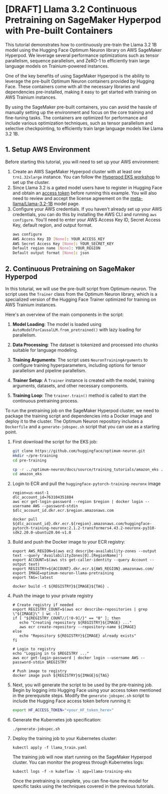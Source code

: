<!---
Copyright 2024 The HuggingFace Team. All rights reserved.

Licensed under the Apache License, Version 2.0 (the "License");
you may not use this file except in compliance with the License.
You may obtain a copy of the License at

    http://www.apache.org/licenses/LICENSE-2.0

Unless required by applicable law or agreed to in writing, software
distributed under the License is distributed on an "AS IS" BASIS,
WITHOUT WARRANTIES OR CONDITIONS OF ANY KIND, either express or implied.
See the License for the specific language governing permissions and
limitations under the License.
-->

# [DRAFT] Llama 3.2 Continuous Pretraining on SageMaker Hyperpod with Pre-built Containers

This tutorial demonstrates how to continuously pre-train the Llama 3.2 1B model using the Hugging Face Optimum Neuron library on AWS SageMaker Hyperpod. We leverage several performance optimizations such as tensor parallelism, sequence parallelism, and ZeRO-1 to efficiently train large language models on Trainium-powered instances.

One of the key benefits of using SageMaker Hyperpod is the ability to leverage the pre-built Optimum Neuron containers provided by Hugging Face. These containers come with all the necessary libraries and dependencies pre-installed, making it easy to get started with training on AWS Trainium instances.


By using the SageMaker pre-built containers, you can avoid the hassle of manually setting up the environment and focus on the core training and fine-tuning tasks. The containers are optimized for performance and include various optimization techniques, such as tensor parallelism and selective checkpointing, to efficiently train large language models like Llama 3.2 1B.


## 1. Setup AWS Environment

Before starting this tutorial, you will need to set up your AWS environment:

1. Create an AWS SageMaker Hyperpod cluster with at least one `trn1.32xlarge` instance. You can follow the [Hyperpod EKS workshop](https://catalog.workshops.aws/sagemaker-hyperpod-eks/en-US/00-setup/02-own-account) to set up the cluster.
2. Since Llama 3.2 is a gated model users have to register in Hugging Face and obtain an [access token](https://huggingface.co/docs/hub/en/security-tokens) before running this example. You will also need to review and accept the license agreement on the [meta-llama/Llama-3.2-1B](https://huggingface.co/meta-llama/Llama-3.2-1B) model page.
3. Configure your AWS credentials. If you haven't already set up your AWS credentials, you can do this by installing the AWS CLI and running `aws configure`. You'll need to enter your AWS Access Key ID, Secret Access Key, default region, and output format. 
   ```bash
   aws configure
   AWS Access Key ID [None]: YOUR_ACCESS_KEY
   AWS Secret Access Key [None]: YOUR_SECRET_KEY
   Default region name [None]: YOUR_REGION
   Default output format [None]: json
   ```

## 2. Continuous Pretraining on SageMaker Hyperpod

In this toturial, we will use the pre-built script from Optimum-neuron. The script uses the `Trainer` class from the Optimum Neuron library, which is a specialized version of the Hugging Face Trainer optimized for training on AWS Trainium instances. 

Here's an overview of the main components in the script:

1. **Model Loading**: The model is loaded using `AutoModelForCausalLM.from_pretrained()` with lazy loading for parallelism.

2. **Data Processing**: The dataset is tokenized and processed into chunks suitable for language modeling.

3. **Training Arguments**: The script uses `NeuronTrainingArguments` to configure training hyperparameters, including options for tensor parallelism and pipeline parallelism.

4. **Trainer Setup**: A `Trainer` instance is created with the model, training arguments, datasets, and other necessary components.

5. **Training Loop**: The `trainer.train()` method is called to start the continuous pretraining process.

To run the pretraining job on the SageMaker Hyperpod cluster, we need to package the training script and dependencies into a Docker image and deploy it to the cluster. The Optimum Neuron repository includes a `Dockerfile` and a `generate-jobspec.sh` script that you can use as a starting point.

1. First download the script for the EKS job:
   ```bash
   git clone https://github.com/huggingface/optimum-neuron.git
   mkdir ~/pre-training
   cd pre-training

   cp -r ../optimum-neuron/docs/source/training_tutorials/amazon_eks .
   cd amazon_eks
   ```
2. Login to ECR and pull the `huggingface-pytorch-training-neuronx` image

   ```
   region=us-east-1
   dlc_account_id=763104351884
   aws ecr get-login-password --region $region | docker login --username AWS --password-stdin $dlc_account_id.dkr.ecr.$region.amazonaws.com

   docker pull ${dlc_account_id}.dkr.ecr.${region}.amazonaws.com/huggingface-pytorch-training-neuronx:2.1.2-transformers4.43.2-neuronx-py310-sdk2.20.0-ubuntu20.04-v1.0
   ```

3. Build and push the Docker image to your ECR registry:

   ```
   export AWS_REGION=$(aws ec2 describe-availability-zones --output text --query 'AvailabilityZones[0].[RegionName]')
   export ACCOUNT=$(aws sts get-caller-identity --query Account --output text)
   export REGISTRY=${ACCOUNT}.dkr.ecr.${AWS_REGION}.amazonaws.com/
   export IMAGE=optimum-neuron-llama-pretraining
   export TAG=:latest

   docker build -t ${REGISTRY}${IMAGE}${TAG} .
   ```

4. Push the image to your private registry
   ```
   # Create registry if needed
   export REGISTRY_COUNT=$(aws ecr describe-repositories | grep \"${IMAGE}\" | wc -l)
   if [ "${REGISTRY_COUNT//[!0-9]/}" == "0" ]; then
      echo "Creating repository ${REGISTRY}${IMAGE} ..."
      aws ecr create-repository --repository-name ${IMAGE}
   else
      echo "Repository ${REGISTRY}${IMAGE} already exists"
   fi

   # Login to registry
   echo "Logging in to $REGISTRY ..."
   aws ecr get-login-password | docker login --username AWS --password-stdin $REGISTRY

   # Push image to registry
   docker image push ${REGISTRY}${IMAGE}${TAG}
   ```

5. Next, you will generate the script to be used by the pre-training job. Begin by logging into Hugging Face using your access token mentioned in the prerequisite steps.
   Modify the `generate-jobspec.sh` script to include the Hugging Face access token before running it:

   ```bash
   export HF_ACCESS_TOKEN="<your_HF_token_here>"
   ```

6. Generate the Kubernetes job specification:

   ```
   ./generate-jobspec.sh
   ```

7. Deploy the training job to your Kubernetes cluster:

   ```
   kubectl apply -f llama_train.yaml
   ```

   The training job will now start running on the SageMaker Hyperpod cluster. You can monitor the progress through Kubernetes logs:

   ```
   kubectl logs -f -n kubeflow -l app=llama-training-eks
   ```

   Once the pretraining is complete, you can fine-tune the model for specific tasks using the techniques covered in the previous tutorials.